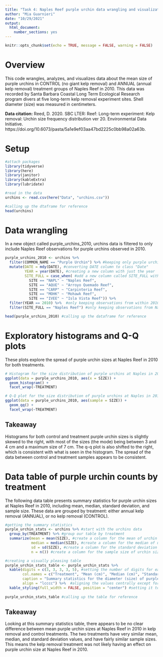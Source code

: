 ```yaml
---
title: "Task 4: Naples Reef purple urchin data wrangling and visualization"
author: "Mia Guarnieri"
date: "10/29/2021"
output: 
  html_document: 
    number_sections: yes
---
```


```r
knitr::opts_chunk$set(echo = TRUE, message = FALSE, warning = FALSE)
```

# Overview
This code wrangles, analyzes, and visualizes data about the mean size of purple urchins in CONTROL (no giant kelp removal) and ANNUAL (annual kelp removal) treatment groups of Naples Reef in 2010. This data was recorded by Santa Barbara Coastal Long Term Ecological Research program divers at five long-term kelp removal experiment sites. Shell diameter (size) was measured in centimeters.

**Data citation:** Reed, D. 2020. SBC LTER: Reef: Long-term experiment: Kelp removal: Urchin size frequency distribution ver 20. Environmental Data Initiative. https://doi.org/10.6073/pasta/5a1e9ef03aa47bd2225c0bb98a02a63b. 

# Setup

```r
#attach packages
library(tidyverse)
library(here)
library(janitor)
library(kableExtra)
library(lubridate)

#read in the data
urchins <- read.csv(here("Data", "urchins.csv"))

#calling up the dtaframe for reference
head(urchins)
```

# Data wrangling

In a new object called purple_urchins_2010, urchins data is filtered to only include Naples Reef observations for purple urchins observed in 2010.

```r
purple_urchins_2010 <- urchins %>% 
  filter(COMMON_NAME == "Purple Urchin") %>% #keeping only purple urchin observations
  mutate(DATE = mdy(DATE), #converting DATE column to class "Date"
         YEAR = year(DATE), #creating a new column with just the year 
         SITE_FULL = case_when( #add a new column called SITE_FULL with full site names based on abbreviations from the SITE column
           SITE == "NAPL" ~ "Naples Reef", 
           SITE == "AQUE" ~ "Arroyo Quemado Reef",
           SITE == "CARP" ~ "Carpinteria Reef",
           SITE == "MOHK" ~ "Mohawk Reef",
           SITE == "IVEE" ~ "Isla Vista Reef")) %>% 
  filter(YEAR == 2010) %>%  #only keeping observations from within 2010
  filter(SITE_FULL == "Naples Reef") #only keeping observations from Naples Reef

head(purple_urchins_2010) #calling up the dataframe for reference
```

# Exploratory histograms and Q-Q plots

These plots explore the spread of purple urchin sizes at Naples Reef in 2010 for both treatments.

```r
# Histogram for the size distribution of purple urchins at Naples in 2010, separated by treatment (Control and Annual)
ggplot(data = purple_urchins_2010, aes(x = SIZE)) +
  geom_histogram() +
  facet_wrap(~TREATMENT)

# Q-Q plot for the size distribution of purple urchins at Naples in 2010, separated by treatment (Control and Annual)
ggplot(data = purple_urchins_2010, aes(sample = SIZE)) +
  geom_qq() +
  facet_wrap(~TREATMENT)
```

## Takeaway

Histograms for both control and treatment purple urchin sizes is slightly skewed to the right, with most of the sizes (the mode) being between 3 and 4 cm and a maximum size of 7 cm. The q-q plot is also shifted to the right, which is consistent with what is seen in the histogram. The spread of the data between control and treatment samples appears to be consistent.

# Data table of purple urchin counts by treatment

The following data table presents summary statistics for purple urchin sizes at Naples Reef in 2010, including mean, median, standard deviation, and sample size. These data are grouped by treatment: either annual kelp removal (ANNUAL), or no kelp removal (CONTROL).

```r
#getting the summary statistics
purple_urchin_stats <- urchins %>% #start with the urchins data
  group_by(TREATMENT) %>% #group our table by treatment
  summarize(mean = mean(SIZE), #create a column for the mean of urchin sizes
            median = median(SIZE), #create a column for the median of urchin sizes
            sd = sd(SIZE), #create a column for the standard deviation of urchin sizes
            n = n()) #create a column for the sample size of urchin sizes

#creating a visually pleasing table
purple_urchin_stats_table <- purple_urchin_stats %>% 
  kable(digits = c(3, 3, 3, 3, 5), #setting the number of digits for each column; similar to `round()`)
        col.names = c("Treatment", "Mean (cm)", "Median (cm)", "Standard Deviation (cm)", "Sample Size"), #naming columns
        caption = "Summary statistics for the diameter (size) of purple sea urchins recorded by Santa Barbara Coastal Long Term Ecological Research program divers at the Naples Reef kelp removal experiment site in 2010.", #giving the table a caption above
        align = "lcccc") %>%  #aligning the values centrally except for the species column (left aligned)
  kable_styling(full_width = FALSE, position = "center") #setting it to not take up the full page width and be center aligned
  
purple_urchin_stats_table #calling up the table for reference
```

## Takeaway

Looking at this summary statistics table, there appears to be no clear difference between mean purple urchin sizes at Naples Reef in 2010 in kelp removal and control treatments. The two treatments have very similar mean, median, and standard deviation values, and have fairly similar sample sizes. This means the kelp removal treatment was not likely having an effect on purple urchin size at Naples Reef in 2010.
